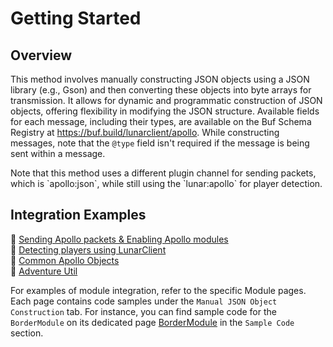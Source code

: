 
# Getting Started

## Overview

This method involves manually constructing JSON objects using a JSON library (e.g., Gson) and then converting these objects into byte arrays for transmission. It allows for dynamic and programmatic construction of JSON objects, offering flexibility in modifying the JSON structure. Available fields for each message, including their types, are available on the Buf Schema Registry at https://buf.build/lunarclient/apollo.
While constructing messages, note that the `@type` field isn't required if the message is being sent within a message.

<Callout type="info">
    Note that this method uses a different plugin channel for sending packets,
    which is `apollo:json`, while still using the `lunar:apollo` for player detection.
</Callout>

## Integration Examples

🔗 [Sending Apollo packets & Enabling Apollo modules](/apollo/developers/lightweight/json/packet-util)<br/>
🔗 [Detecting players using LunarClient](/apollo/developers/lightweight/json/player-detection)<br/>
🔗 [Common Apollo Objects](/apollo/developers/lightweight/json/object-util)<br/>
🔗 [Adventure Util](/apollo/developers/lightweight/json/adventure-util)<br/>

For examples of module integration, refer to the specific Module pages. Each page contains code samples under the `Manual JSON Object Construction` tab. For instance, you can find sample code for the `BorderModule` on its dedicated page [BorderModule](/apollo/developers/modules/public/border#sample-code) in the `Sample Code` section.
